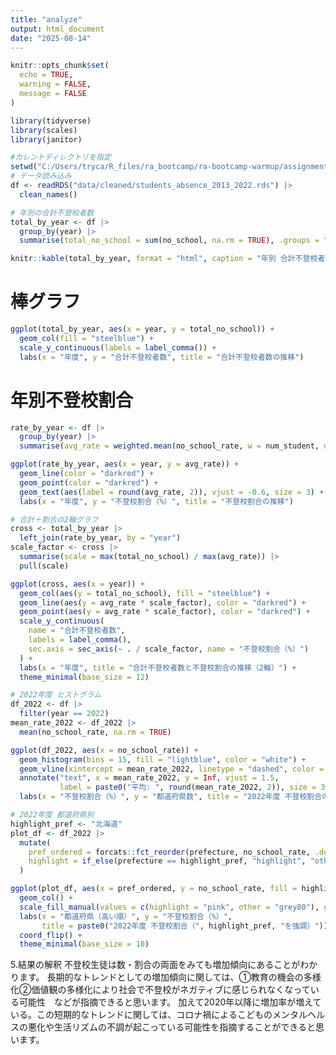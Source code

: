 ```yaml
---
title: "analyze"
output: html_document
date: "2025-08-14"
---
```


```r
knitr::opts_chunk$set(
  echo = TRUE,
  warning = FALSE,
  message = FALSE
)

library(tidyverse)
library(scales)
library(janitor)

#カレントディレクトリを指定
setwd("C:/Users/tryca/R_files/ra_bootcamp/ra-bootcamp-warmup/assignment_1")
# データ読み込み
df <- readRDS("data/cleaned/students_absence_2013_2022.rds") |>
  clean_names()
```

```r
# 年別の合計不登校者数
total_by_year <- df |>
  group_by(year) |>
  summarise(total_no_school = sum(no_school, na.rm = TRUE), .groups = "drop")

knitr::kable(total_by_year, format = "html", caption = "年別 合計不登校者数")
```

# 棒グラフ
```r
ggplot(total_by_year, aes(x = year, y = total_no_school)) +
  geom_col(fill = "steelblue") +
  scale_y_continuous(labels = label_comma()) +
  labs(x = "年度", y = "合計不登校者数", title = "合計不登校者数の推移")
```

# 年別不登校割合
```r
rate_by_year <- df |>
  group_by(year) |>
  summarise(avg_rate = weighted.mean(no_school_rate, w = num_student, na.rm = TRUE), .groups = "drop")

ggplot(rate_by_year, aes(x = year, y = avg_rate)) +
  geom_line(color = "darkred") +
  geom_point(color = "darkred") +
  geom_text(aes(label = round(avg_rate, 2)), vjust = -0.6, size = 3) +
  labs(x = "年度", y = "不登校割合（%）", title = "不登校割合の推移")
```

```r
# 合計＋割合の2軸グラフ
cross <- total_by_year |> 
  left_join(rate_by_year, by = "year")
scale_factor <- cross |>
  summarise(scale = max(total_no_school) / max(avg_rate)) |>
  pull(scale)

ggplot(cross, aes(x = year)) +
  geom_col(aes(y = total_no_school), fill = "steelblue") +
  geom_line(aes(y = avg_rate * scale_factor), color = "darkred") +
  geom_point(aes(y = avg_rate * scale_factor), color = "darkred") +
  scale_y_continuous(
    name = "合計不登校者数",
    labels = label_comma(),
    sec.axis = sec_axis(~ . / scale_factor, name = "不登校割合（%）")
  ) +
  labs(x = "年度", title = "合計不登校者数と不登校割合の推移（2軸）") +
  theme_minimal(base_size = 12)
```


```r
# 2022年度 ヒストグラム
df_2022 <- df |> 
  filter(year == 2022)
mean_rate_2022 <- df_2022 |>
  mean(no_school_rate, na.rm = TRUE)

ggplot(df_2022, aes(x = no_school_rate)) +
  geom_histogram(bins = 15, fill = "lightblue", color = "white") +
  geom_vline(xintercept = mean_rate_2022, linetype = "dashed", color = "red") +
  annotate("text", x = mean_rate_2022, y = Inf, vjust = 1.5,
           label = paste0("平均: ", round(mean_rate_2022, 2)), size = 3, color = "red") +
  labs(x = "不登校割合（%）", y = "都道府県数", title = "2022年度 不登校割合の分布")
```

```r
# 2022年度 都道府県別
highlight_pref <- "北海道"
plot_df <- df_2022 |>
  mutate(
    pref_ordered = forcats::fct_reorder(prefecture, no_school_rate, .desc = FALSE),
    highlight = if_else(prefecture == highlight_pref, "highlight", "other")
  )

ggplot(plot_df, aes(x = pref_ordered, y = no_school_rate, fill = highlight)) +
  geom_col() +
  scale_fill_manual(values = c(highlight = "pink", other = "grey80"), guide = "none") +
  labs(x = "都道府県（高い順）", y = "不登校割合（%）",
       title = paste0("2022年度 不登校割合（", highlight_pref, "を強調）")) +
  coord_flip() +
  theme_minimal(base_size = 10)
```

5.結果の解釈
不登校生徒は数・割合の両面をみても増加傾向にあることがわかります。
長期的なトレンドとしての増加傾向に関しては、①教育の機会の多様化②価値観の多様化により社会で不登校がネガティブに感じられなくなっている可能性　などが指摘できると思います。
加えて2020年以降に増加率が増えている。この短期的なトレンドに関しては、コロナ禍によるこどものメンタルヘルスの悪化や生活リズムの不調が起こっている可能性を指摘することができると思います。